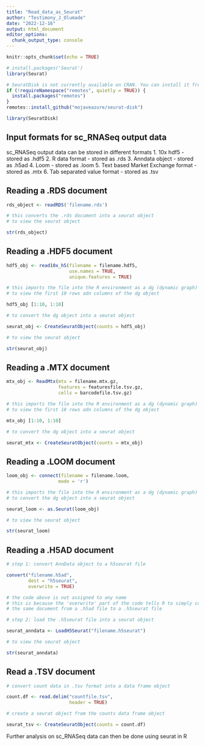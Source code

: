 ```yaml
---
title: "Read_data_as_Seurat"
author: "Testimony_J_Olumade"
date: "2022-12-16"
output: html_document
editor_options: 
  chunk_output_type: console
---
```


```r
knitr::opts_chunk$set(echo = TRUE)
```

```r
# install.packages('Seurat')
library(Seurat)

# SeuratDisk is not currently available on CRAN. You can install it from GitHub with
if (!requireNamespace("remotes", quietly = TRUE)) {
  install.packages("remotes")
}
remotes::install_github("mojaveazure/seurat-disk")

library(SeuratDisk)
```

## Input formats for sc_RNASeq output data
sc_RNASeq output data can be stored in different formats
1. 10x hdf5 -  stored as .hdf5
2. R data format - stored as .rds
3. Anndata object - stored as .h5ad 
4. Loom - stored as .loom 
5. Text based Market Exchange format - stored as .mtx
6. Tab separated value format - stored as .tsv

## Reading a .RDS document
```r

rds_object <- readRDS('filename.rds')

# this converts the .rds document into a seurat object
# to view the seurat object

str(rds_object)
```


## Reading a .HDF5 document
```r

hdf5_obj <- read10x_h5(filename = filename.hdf5,
                       use.names = TRUE,
                       unique.features = TRUE)

# this imports the file into the R environment as a dg (dynamic graph) object
# to view the first 10 rows adn columns of the dg object

hdf5_obj [1:10, 1:10]

# to convert the dg object into a seurat object 

seurat_obj <- CreateSeuratObject(counts = hdf5_obj)

# to view the seurat object

str(seurat_obj)
```


## Reading a .MTX document
```r

mtx_obj <- ReadMtx(mtx = filename.mtx.gz,
                   features = featuresfile.tsv.gz,
                   cells = barcodefile.tsv.gz)

# this imports the file into the R environment as a dg (dynamic graph) object
# to view the first 10 rows adn columns of the dg object

mtx_obj [1:10, 1:10]

# to convert the dg object into a seurat object 

seurat_mtx <- CreateSeuratObject(counts = mtx_obj)
```


## Reading a .LOOM document
```r

loom_obj <- connect(filename = filename.loom,
                   mode = 'r')

# this imports the file into the R environment as a dg (dynamic graph) object
# to convert the dg object into a seurat object 

seurat_loom <- as.Seurat(loom_obj)

# to view the seurat object 

str(seurat_loom)
```


## Reading a .H5AD document
```r

# step 1: convert AnnData object to a h5seurat file

convert("filename.h5ad",
        dest = "h5seurat",
        overwrite = TRUE)

# the code above is not assigned to any name
# this is because the 'overwrite' part of the code tells R to simply convert 
# the same document from a .h5ad file to a .h5seurat file

# step 2: load the .h5seurat file into a seurat object 

seurat_anndata <- LoadH5Seurat("filename.h5seurat")

# to view the seurat object 

str(seurat_anndata)
```


## Read a .TSV document
```r

# convert count data in .tsv format into a data frame object

count.df <- read.delim("countfile.tsv",
                       header = TRUE)

# create a seurat object from the counts data frame object

seurat_tsv <- CreateSeuratObject(counts = count.df)
```

Further analysis on sc_RNASeq data can then be done using seurat in R

